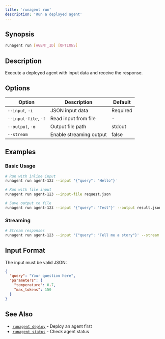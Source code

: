 ```yaml
---
title: 'runagent run'
description: 'Run a deployed agent'
---
```


## Synopsis

```bash
runagent run [AGENT_ID] [OPTIONS]
```

## Description

Execute a deployed agent with input data and receive the response.

## Options

| Option | Description | Default |
|--------|-------------|---------|
| `--input`, `-i` | JSON input data | Required |
| `--input-file`, `-f` | Read input from file | - |
| `--output`, `-o` | Output file path | stdout |
| `--stream` | Enable streaming output | false |

## Examples

### Basic Usage

```bash
# Run with inline input
runagent run agent-123 --input '{"query": "Hello"}'

# Run with file input
runagent run agent-123 --input-file request.json

# Save output to file
runagent run agent-123 --input '{"query": "Test"}' --output result.json
```

### Streaming

```bash
# Stream responses
runagent run agent-123 --input '{"query": "Tell me a story"}' --stream
```

## Input Format

The input must be valid JSON:

```json
{
  "query": "Your question here",
  "parameters": {
    "temperature": 0.7,
    "max_tokens": 150
  }
}
```

## See Also

- [`runagent deploy`](/cli/commands/deploy) - Deploy an agent first
- [`runagent status`](/cli/commands/status) - Check agent status